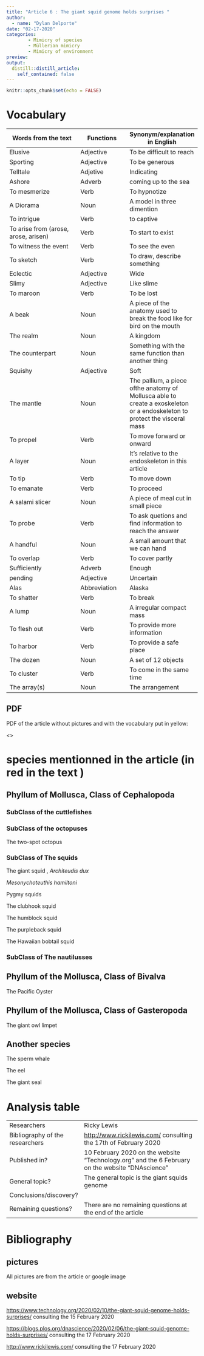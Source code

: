 ```yaml
---
title: "Article 6 : The giant squid genome holds surprises "
author: 
  - name: "Dylan Delporte"
date: "02-17-2020"
categories:
        - Mimicry of species
        - Müllerian mimicry
        - Mimicry of environment
preview: 
output:
  distill::distill_article:
    self_contained: false
---
```


```r
knitr::opts_chunk$set(echo = FALSE)
```

# Vocabulary 

| Words from the text | Functions   |  Synonym/explanation in English |
| ------------------- | ------------|------------- |
| Elusive | Adjective | To be difficult to reach| 
| Sporting  | Adjective | To be generous  | 
| Telltale | Adjetive | Indicating| 
| Ashore | Adverb | coming up to the sea | 
| To mesmerize | Verb | To hypnotize | 
| A Diorama | Noun | A model in three dimention | 
| To intrigue | Verb | to captive | 
| To arise from (arose, arose, arisen) | Verb  |To start to exist |
| To witness the event| Verb | To see the even | 
| To sketch | Verb | To draw, describe something | 
| Eclectic | Adjective | Wide |
| Slimy | Adjective | Like slime|
| To maroon| Verb | To be lost |
| A beak| Noun | A  piece of the anatomy used to break the food like for bird on the mouth|
| The realm | Noun  | A kingdom|
| The counterpart | Noun | Something with the same function than another thing |
| Squishy | Adjective| Soft |
| The mantle| Noun | The pallium, a piece ofthe anatomy of Mollusca able to create a exoskeleton or a endoskeleton to protect the visceral mass |
| To propel| Verb| To move forward or onward|
| A layer | Noun | It's relative to the endoskeleton in this article |
| To tip | Verb | To move down | 
| To emanate | Verb | To proceed |
| A salami slicer | Noun | A piece of meal cut in small piece |
| To probe| Verb | To ask quetions and find information to reach the answer |
| A handful | Noun | A small amount that we can hand |
| To overlap| Verb | To cover partly|
| Sufficiently | Adverb | Enough |
| pending | Adjective | Uncertain|
| Alas | Abbreviation | Alaska|
| To shatter| Verb | To break |
| A lump| Noun | A irregular compact mass|
| To flesh out | Verb | To provide more information |
| To harbor |Verb | To provide a safe place|
| The dozen | Noun | A set of 12 objects| 
| To cluster | Verb | To come in the same time | 
|The array(s) | Noun | The arrangement |



## PDF
PDF of the article without pictures and with the vocabulary put in yellow:

<>

# species mentionned in the article (in red in the text )

## Phyllum of Mollusca, Class of Cephalopoda

### SubClass of the cuttlefishes



### SubClass of the octopuses

The two-spot octopus

### SubClass of The squids

The giant squid , _Architeudis dux_

_Mesonychoteuthis hamiltoni_

Pygmy squids

The clubhook squid

The humblock squid

The purpleback squid

The Hawaiian bobtail squid

### SubClass of The nautilusses

## Phyllum of the Mollusca, Class of Bivalva
The Pacific Oyster

## Phyllum of the Mollusca, Class of Gasteropoda
The giant owl limpet

## Another species

The sperm whale 

The eel 

The giant seal

# Analysis table 

|                              |                                                                     |
| ---------------------------- | ------------------------------------------------------------------- |
| Researchers                  |     Ricky Lewis | 
|Bibliography of the researchers | <http://www.rickilewis.com/>  consulting the 17th of February 2020    |
| Published in?                | 10 February 2020 on the website "Technology.org" and the 6 February on the website "DNAscience"                                                  |
| General topic?               | The general topic is the giant squids genome | How they use their abilities  |
| Conclusions/discovery?       |   |
| Remaining questions?         | There are no remaining questions at the end of the article |

# Bibliography

## pictures

All pictures are from the article or google image

## website

<https://www.technology.org/2020/02/10/the-giant-squid-genome-holds-surprises/>
consulting the 15 February 2020 

<https://blogs.plos.org/dnascience/2020/02/06/the-giant-squid-genome-holds-surprises/>
consulting the 17 February 2020

<http://www.rickilewis.com/>
consulting the 17 February 2020


